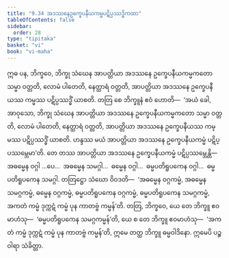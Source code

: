 ```yaml
---
title: "9.34 အဒဿနေဥက္ခေပနီယကမ္မပဋိပ္ပဿဒ္ဓိကထာ"
tableOfContents: false
sidebar:
  order: 28
type: "tipitaka"
basket: "vi"
book: "vi-maha"
---
```



<DynamicBreadcrumb />

<Division number="448" book="vi-maha">

<Paragraph number="1894" book="vi-maha">
ဣဓ ပန, ဘိက္ခဝေ, ဘိက္ခု သံဃေန အာပတ္တိယာ အဒဿနေ ဥက္ခေပနီယကမ္မကတော သမ္မာ ဝတ္တတိ, လောမံ ပါတေတိ, နေတ္ထာရံ ဝတ္တတိ, အာပတ္တိယာ အဒဿနေ ဥက္ခေပနီယဿ ကမ္မဿ ပဋိပ္ပဿဒ္ဓိံ ယာစတိ. တတြ စေ ဘိက္ခူနံ ဧဝံ ဟောတိ—  ‘အယံ ခေါ, အာဝုသော, ဘိက္ခု သံဃေန အာပတ္တိယာ အဒဿနေ ဥက္ခေပနီယကမ္မကတော သမ္မာ ဝတ္တတိ, လောမံ ပါတေတိ, နေတ္ထာရံ ဝတ္တတိ, အာပတ္တိယာ အဒဿနေ ဥက္ခေပနီယဿ ကမ္မဿ ပဋိပ္ပဿဒ္ဓိံ ယာစတိ. ဟန္ဒဿ မယံ အာပတ္တိယာ အဒဿနေ ဥက္ခေပနီယကမ္မံ ပဋိပ္ပဿမ္ဘေမာ’တိ. တေ တဿ အာပတ္တိယာ အဒဿနေ ဥက္ခေပနီယကမ္မံ ပဋိပ္ပဿမ္ဘေန္တိ—  အဓမ္မေန ဝဂ္ဂါ …ပေ…  အဓမ္မေန သမဂ္ဂါ…  ဓမ္မေန ဝဂ္ဂါ…  ဓမ္မပတိရူပကေန ဝဂ္ဂါ…  ဓမ္မပတိရူပကေန သမဂ္ဂါ. တတြဋ္ဌော သံဃော ဝိဝဒတိ—  ‘အဓမ္မေန ဝဂ္ဂကမ္မံ, အဓမ္မေန သမဂ္ဂကမ္မံ, ဓမ္မေန ဝဂ္ဂကမ္မံ, ဓမ္မပတိရူပကေန ဝဂ္ဂကမ္မံ, ဓမ္မပတိရူပကေန သမဂ္ဂကမ္မံ, အကတံ ကမ္မံ ဒုက္ကဋံ ကမ္မံ ပုန ကာတဗ္ဗံ ကမ္မန်’တိ. တတြ, ဘိက္ခဝေ, ယေ တေ ဘိက္ခူ ဧဝမာဟံသု—  ‘ဓမ္မပတိရူပကေန သမဂ္ဂကမ္မန်’တိ, ယေ စ တေ ဘိက္ခူ ဧဝမာဟံသု—  ‘အကတံ ကမ္မံ ဒုက္ကဋံ ကမ္မံ ပုန ကာတဗ္ဗံ ကမ္မန်’တိ, ဣမေ တတ္ထ ဘိက္ခူ ဓမ္မဝါဒိနော. ဣမေပိ ပဉ္စ ဝါရာ သံခိတ္တာ.
</Paragraph>
</Division>